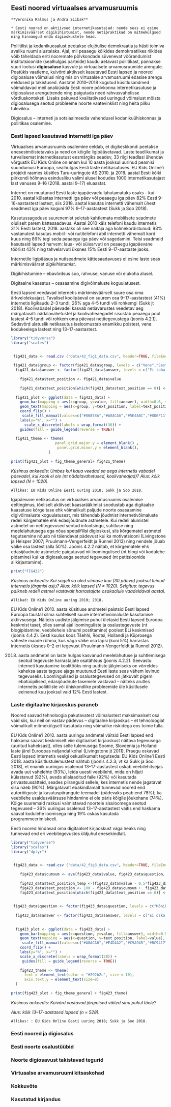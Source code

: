 ## Eesti noored virtuaalses arvamusruumis {#chapter42 .chapter_section .chapter4_section}

```block
**Veronika Kalmus ja Andra Siibak**
```

```block
* Eesti noored on aktiivsed internetikasutajad: nende seas ei esine märkimisväärset digikihistumist, nende netipraktikad on mitmekülgsed ning hinnangud enda digioskustele head.
```

Poliitilist ja kodanikuosalust peetakse elujõulise demokraatia ja hästi toimiva avaliku ruumi alustalaks. Ajal, mil peaaegu kõikides demokraatlikes riikides võib täheldada eriti nooremate põlvkondade süvenevat võõrandumist institutsioonide (sealhulgas parteide) kaudu aetavast poliitikast, pannakse suuri lootusi **digiosaluse** kasvule ja virtuaalsete arvamusruumide arengule. Peatükis vaatleme, kuivõrd aktiivselt kasutavad Eesti lapsed ja noored digiosaluse võimalusi ning mis on virtuaalse arvamusruumi edasise arengu eeldused ja takistused. Aastatel 2010–2018 kogutud küsitlusandmed võimaldavad meil analüüsida Eesti noore põlvkonna internetikasutuse ja digiosaluse arengutrende ning paigutada need rahvusvahelisse võrdluskonteksti. Lisaks pakuvad kvalitatiivsed uuringud võimalust mõista digiosalusega seotud probleeme noorte vaatevinklist ning heita pilku tulevikku.

Digiosalus – interneti ja sotsiaalmeedia vahendusel kodanikuühiskonnas ja poliitikas osalemine.

### Eesti lapsed kasutavad internetti iga päev {.chapter4_section}

Virtuaalses arvamusruumis osalemine eeldab, et digikeskkondi peetakse enesestmõistetavaks ja need on kõigile ligipääsetavad. Laste teadlikumat ja turvalisemat internetikasutust eesmärgiks seadev, 33 riigi teadlasi ühendav võrgustik EU Kids Online on enam kui 10 aasta jooksul uurinud peamisi suundumusi Euroopa, sealhulgas Eesti laste netikasutuses. EU Kids Online’i projekti raames küsitles Turu-uuringute AS 2010. ja 2018. aastal Eesti kõiki piirkondi hõlmava esindusliku valimi alusel kodudes 1000 internetikasutajast last vanuses 9–16 (2018. aastal 9–17) eluaastat.

Internet on muutunud Eesti laste igapäevaelu lahutamatuks osaks – kui 2010. aastal külastas internetti iga päev või peaaegu iga päev 82% Eesti 9–16-aastastest lastest, siis 2018. aastal kasutas internetti vähemalt ühest seadmest iga päev koguni 97% 9–17-aastastest (Sukk ja Soo 2018).

Kasutussageduse suurenemist seletab kahtlemata mobiilsete seadmete oluliselt parem kättesaadavus. Aastal 2010 käis telefoni kaudu internetis 31% Eesti lastest, 2018. aastaks oli see näitaja aga kolmekordistunud: 93% vastanutest kasutas mobiil- või nutitelefoni abil internetti vähemalt kord kuus ning 86% tegi seda peaaegu iga päev või sagedamini. Teisi seadmeid kasutasid lapsed harvem: laua- või sülearvuti on peaaegu igapäevane tööriist 43% ning tahvelarvuti üksnes 15% Eesti 9–17-aastaste jaoks.

Internetile ligipääsus ja nutiseadmete kättesaadavuses ei esine laste seas märkimisväärset *digikihistumist*.

Digikihistumine – ebavõrdsus soo, rahvuse, vanuse või elukoha alusel. 

Digitaalne kaasatus – osasaamine digivõimaluste koguulatusest.

Eesti lapsed veedavad internetis märkimisväärselt suure osa oma ärkvelolekuajast. Tavalisel koolipäeval on suurem osa 9–17-aastastest (41%) internetis ligikaudu 2–3 tundi, 26% aga 4–5 tundi või rohkemgi (Sukk jt 2018). Koolivabadel päevadel kasvab netiavarustes veedetav aeg märgatavalt: nädalavahetustel ja koolivaheaegadel sisustab peaaegu pool lastest 4–5 tundi või rohkem oma päevast netitegevustega (joonis 4.2.1). Sedavõrd ulatuslik netikasutus iseloomustab enamikku poistest, vene kodukeelega lastest ning 13–17-aastastest.

```r

library("tidyverse")
library("scales")

  
 fig421_data <- read.csv ("data/42_fig1_data.csv", header=TRUE, fileEncoding="utf-8")
 
 fig421_data$group <- factor(fig421_data$group, levels = c("Vene","Eesti","15-17 a","13-14 a","11-12 a","9-10 a","Tüdrukud","Poisid","Kõik lapsed"))
  fig421_data$answer <- factor(fig421_data$answer, levels = c("Ei taha öelda","Ei oska öelda","Umbes 6 tundi või rohkem","Umbes 4-5 tundi","Umbes 2-3 tundi","Umbes 1 tund või vähem"))
  
    fig421_data$text_position <- fig421_data$value
    
    fig421_data$text_position[which(fig421_data$text_position == 0)] <- NA
    
  fig421_plot <- ggplot(data = fig421_data) +
    geom_bar(mapping = aes(x=group, y=value, fill=answer), width=0.6, stat="identity") +
    geom_text(mapping = aes(x=group, y=text_position, label=text_position), stat="identity", color="white", position = position_stack(vjust = .5)) +
    coord_flip() +
     scale_fill_manual(values=c("#86858A","#A8ACA6","#5E4A0C","#8D6F11","#BC9417","#C9A945")) +
    labs(y="%", x="") +
      scale_x_discrete(labels = wrap_format(30)) +
    guides(fill = guide_legend(reverse = TRUE))
  
  fig421_theme <- theme(
                    panel.grid.major.y = element_blank() ,
                     panel.grid.minor.y = element_blank(),
                 )
  
print(fig421_plot + fig_theme_general+ fig421_theme)

```
*Küsimus ankeedis: Umbes kui kaua veedad sa aega internetis vabadel päevadel, kui kooli ei ole (nt nädalavahetused, koolivaheajad)?*
*Alus: kõik lapsed (N = 1020).*

``` block
Allikas: EU Kids Online Eesti uuring 2018; Sukk ja Soo 2018.
```

Igapäevane netikasutus on virtuaalses arvamusruumis osalemise eeltingimus, tõeliselt aktiivset kaasarääkimist soodustab aga digitaalse kaasatuse kõrge tase ehk võimalikult paljude noorte osasaamine digivõimaluste koguulatusest, mis tähendab jõudmist internetivõimaluste redeli kõrgematele ehk edasijõudnute astmetele. Kui redeli alumistel astmetel on netitegevused seotud infootsingu, suhtluse ning meelelahutusega ega nõua spetsiifilisi digioskusi, siis kõrgematel astmetel tegutsemine nõuab nii täiendavat pädevust kui ka motivatsiooni (Livingstone ja Helsper 2007; Pruulmann-Vengerfeldt ja Runnel 2012) ning nendele jõuab väike osa lastest (alla 50%). Joonis 4.2.2 näitab, et kõrgematele ehk edasijõudnute astmetele paigutuvad nii loomingulised (nt blogi või kodulehe pidamine) kui ka digiosalusega seotud tegevused (nt petitsioonide allkirjastamine).

```r

print("FIG422")

```
*Küsimus ankeedis: Kui sageli sa oled viimase kuu (30 päeva) jooksul teinud internetis järgmisi asju?*
*Alus: kõik lapsed (N = 1020).*
*Selgitus: tegevus paikneb redeli astmel vastavalt harrastajate osakaalule vaadeldaval aastal.*

``` block
Allikad: EU Kids Online uuring 2010; 2018.
```

EU Kids Online’i 2010. aasta küsitluse andmetel paistsid Eesti lapsed Euroopa taustal silma suhteliselt suure internetivõimaluste kasutamise aktiivsusega. Näiteks uudiste jälgimise puhul ületasid Eesti lapsed Euroopa keskmist taset, olles samal ajal loominguliste ja osalustegevuste (nt blogipidamine, veebilehele sõnumi postitamine) poolest ELi keskmised (joonis 4.4.2). Eesti kuulus koos Tšehhi, Rootsi, Hollandi ja Küprosega väheste maade rühma, kus väga väike osa lapsi (kuni 5%) harrastas internetis üksnes 0–2 eri tegevust (Pruulmann-Vengerfeldt ja Runnel 2012). 

2018. aasta andmetel on laste hulgas kasvanud meelelahutuse ja suhtlemisega seotud tegevuste harrastajate osatähtsus (joonis 4.2.2). Seevastu interneti kasutamine koolitööks ning uudiste jälgimiseks on võrreldes kaheksa aasta taguse ajaga muutunud Eesti laste seas vähem levinud tegevuseks. Loomingulised ja osalustegevused on jätkuvalt pigem ebatüüpilised, edasijõudnute tasemele vastavad – näiteks arutles internetis poliitiliste või ühiskondlike probleemide üle küsitlusele eelnenud kuu jooksul vaid 12% Eesti lastest.

### Laste digitaalne kirjaoskus paraneb {.chapter1_section}

Noored saavad tehnoloogia pakutavatest võimalustest maksimaalselt osa vaid siis, kui neil on vastav pädevus – digitaalne kirjaoskus – et tehnoloogiat võimalikult mitmekülgselt kasutada ning võimalike riskidega eos toime tulla.

EU Kids Online’i 2010. aasta uuringu andmetel väitsid Eesti lapsed end hakkama saavat keskmiselt viie digitaalset kirjaoskust näitava tegevusega (uuritud kaheksast), olles selle tulemusega Soome, Sloveenia ja Hollandi laste järel Euroopas neljandal kohal (Livingstone jt 2011). Praegu oskavad Eesti lapsed internetis veelgi oskuslikumalt tegutseda: EU Kids Online’i Eesti 2018. aasta küsitlustulemustest nähtub (joonis 4.2.3; vt ka Sukk ja Soo 2018), et enamik uuringus osalenud 13–17-aastastest oskab veebilehitsejas avada uut vahelehte (93%), leida uuesti veebilehti, mida on hiljuti külastanud (92%), avada allalaaditud faile (92%) või kasutada privaatsussätteid, seades piiranguid sellele, kes internetis nende jagatavat sisu näeb (90%). Märgatavalt ebakindlamalt tunnevad noored end autoriõiguste ja kasutuspiirangute teemadel (pädevaks peab end 78%); ka veebilehe usaldusväärsuse hindamine ei ole päris kõigile jõukohane (74%). Kõige suuremaid raskusi valmistavad noortele sisuloomega seotud tegevused – 36% uuringus osalenud 13–17-aastastest väitis end hakkama saavat kodulehe loomisega ning 19% oskas kasutada programmeerimiskeeli.

Eesti noored hindavad oma digitaalset kirjaoskust väga heaks ning tunnevad end eri veebitegevustes üldjuhul enesekindlalt.

```r

library("tidyverse")
library("scales")
library("dplyr")

  
 fig423_data <- read.csv ("data/42_fig3_data.csv", header=TRUE, fileEncoding="utf-8")
 
    fig423_data$cumsum <- ave(fig423_data$value, fig423_data$question, FUN=cumsum)
    
    fig423_data$text_position_temp <-(fig423_data$value - 0.5*fig423_data$value)
    fig423_data$text_position <- 100 - fig423_data$cumsum +  fig423_data$text_position_temp
    fig423_data$text_position[which(fig423_data$text_position == 0)] <- NA
    
    
 fig423_data$question <- factor(fig423_data$question, levels = c("Mõnikord leian end veebilehtedelt teadmata, kuidas ma sinna sattusin","Ma oskan kasutada programmeerimiskeeli (nt Python, C++)","Ma oskan luua kodulehte","Ma oskan luua internetist leitud videotest või muusikast midagi uut","Minu jaoks on lihtne teha kindlaks, kas veebilehte saab usaldada","Ma tean, millised erinevad kasutuspiirangud ja autoriõigused kehtivad internetis leiduvatele materjalidele ","Ma tean, millises olukorras ma peaksin jagama infot internetis ja millises mitte","Ma oskan internetis käituda olukorrale vastavalt","Ma oskan kasutada klahvikombinatsioone (nt Ctrl + C kopeerimiseks)","Ma oskan avada allalaaditud faile","Ma tean, kuidas seada piiranguid, kes internetis minu infot näevad (nt sõbrad, sõprade sõbrad või kõik kasutajad)","Minu jaoks on lihtne leida veebilehte, mida olen hiljuti külastanud","Ma oskan avada uut vahelehte internetibrauseris"))
 
  fig423_data$answer <- factor(fig423_data$answer, levels = c("Ei oska öelda","Vastab täielikult tõele","Pigem vastab tõele","Ei üks ega teine","Pigem ei vasta tõele","Ei vasta üldse tõele"))
  
 
  fig423_plot <- ggplot(data = fig423_data) +
    geom_bar(mapping = aes(x=question, y=value, fill=answer), width=0.5, stat="identity") +
    geom_text(mapping = aes(x=question, y=text_position, label=value), stat="identity", color="white") +
     scale_fill_manual(values=c("#A8ACA6","#E4D4A2","#C9A945","#BC9417","#8D6F11","#5E4A0C","#2F2506")) +
    coord_flip() +
    labs(y="%", x="") +
    scale_x_discrete(labels = wrap_format(28)) +
     guides(fill = guide_legend(reverse = TRUE))
  
    fig423_theme <- theme(
      text = element_text(color = "#292b2c", size = 10),
      axis.text.y = element_text(size=8)
  )
  
print(fig423_plot + fig_theme_general + fig423_theme)

```
*Küsimus ankeedis: Kuivõrd vastavad järgmised väited sinu puhul tõele?*

*Alus: kõik 13–17-aastased lapsed (n = 528).*

``` block
Allikas: : EU Kids Online Eesti uuring 2018; Sukk ja Soo 2018.
```

### Eesti noored ja digiosalus {.chapter4_section}

### Eesti noorte osalustüübid {.chapter4_section}

### Noorte digiosavust takistavad tegurid {.chapter4_section}

### Virtuaalse arvamusruumi kitsaskohad {.chapter4_section}

### Kokkuvõte {.chapter4_section}
 
### Kasutatud kirjandus {-.subreferences}